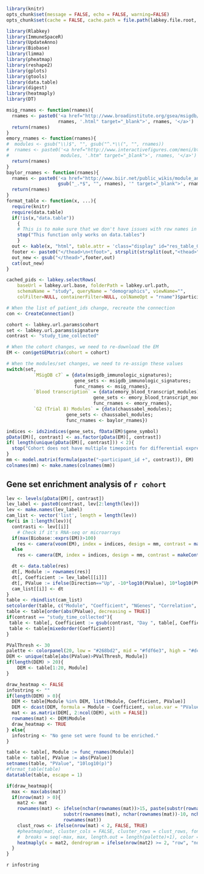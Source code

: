 ```r
library(knitr)
opts_chunk$set(message = FALSE, echo = FALSE, warning=FALSE)
opts_chunk$set(cache = FALSE, cache.path = file.path(labkey.file.root, "cache/GeneSetEnrichmentAnalysis/", labkey.user.email, ""))
```

```r
library(Rlabkey)
library(ImmuneSpaceR)
library(UpdateAnno)
library(Biobase)
library(limma)
library(pheatmap)
library(reshape2)
library(gplots)
library(gtools)
library(data.table)
library(digest)
library(heatmaply)
library(DT)
```


```r
msig_rnames <- function(rnames){
  rnames <- paste0('<a href="http://www.broadinstitute.org/gsea/msigdb/cards/',
                   rnames, '.html" target="_blank">', rnames, '</a>')
  return(rnames)
}
emory_rnames <- function(rnames){
#  modules <- gsub("\\)$", "", gsub("^.*\\(", "", rnames))
#  rnames <- paste0('<a href="http://www.interactivefigures.com/meni/btm416_annotation/btmdata/',
#                   modules, '.htm" target="_blank">', rnames, '</a>')
  return(rnames)
}
baylor_rnames <- function(rnames){
  rnames <- paste0('<a href="http://www.biir.net/public_wikis/module_annotation/V2_Trial_8_Modules_',
                   gsub("_.*$", "", rnames), '" target="_blank">', rnames, '</a>')
  return(rnames)
}
format_table <- function(x, ...){
  require(knitr)
  require(data.table)
  if(!is(x,"data.table"))
    {
    # This is to make sure that we don't have issues with row names in data.frames
    stop("This function only works on data.tables")
    }
  out <- kable(x, "html", table.attr = 'class="display" id="res_table_GSEA"', escape = FALSE, output = FALSE, ...)
  footer <- paste0("</thead>\n<tfoot>", strsplit(strsplit(out,"<thead>")[[1]][2],"</thead>")[[1]][1], "</tfoot>\n")
  out_new <- gsub("</thead>",footer,out)
  cat(out_new)
}
```

```r
cached_pids <- labkey.selectRows(
    baseUrl = labkey.url.base, folderPath = labkey.url.path,
    schemaName = "study", queryName = "demographics", viewName="",
    colFilter=NULL, containerFilter=NULL, colNameOpt = "rname")$participantid
```

```r
# When the list of patient_ids change, recreate the connection
con <- CreateConnection()
```

```r
cohort <- labkey.url.params$cohort
set <- labkey.url.params$signature
contrast <- "study_time_collected"
```

```r
# When the cohort changes, we need to re-download the EM
EM <- con$getGEMatrix(cohort = cohort)
```
```r
# When the modules/set changes, we need to re-assign these values
switch(set,
          `MSigDB c7` = {data(msigdb_immunologic_signatures);
                         gene_sets <- msigdb_immunologic_signatures;
                         func_rnames <- msig_rnames},
          `Blood transcription` = {data(emory_blood_transcript_modules);
                                gene_sets <- emory_blood_transcript_modules;
                                func_rnames <- emory_rnames},
          `G2 (Trial 8) Modules` = {data(chaussabel_modules);
                      gene_sets <- chaussabel_modules;
                      func_rnames <- baylor_rnames})
```

```r
indices <- ids2indices(gene_sets, fData(EM)$gene_symbol)
pData(EM)[, contrast] <- as.factor(pData(EM)[, contrast])
if( length(unique(pData(EM)[, contrast])) < 2){
  stop("Cohort does not have multiple timepoints for differential expression data. Unable to analyze.")
}
mm <- model.matrix(formula(paste("~participant_id +", contrast)), EM)
colnames(mm) <- make.names(colnames(mm))
```

## Gene set enrichment analysis of `r cohort`

```r
lev <- levels(pData(EM)[, contrast])
lev_label <- paste0(contrast, lev[2:length(lev)])
lev <- make.names(lev_label)
cam_list <- vector('list', length = length(lev))
for(i in 1:length(lev)){
  contrasti <- lev[[i]]
    # Check if it's RNA-seq or microarrays
  if(max(Biobase::exprs(EM))>100)
    res <- camera(voom(EM), index = indices, design = mm, contrast = makeContrasts(contrasti, levels=mm), allow.neg.cor = TRUE, inter.gene.cor = NULL)
  else
    res <- camera(EM, index = indices, design = mm, contrast = makeContrasts(contrasti, levels=mm), allow.neg.cor = TRUE, inter.gene.cor = NULL)

  dt <- data.table(res) 
  dt[, Module := rownames(res)]
  dt[, Coefficient := lev_label[[i]]]
  dt[, PValue := ifelse(Direction=="Up", -10*log10(PValue), 10*log10(PValue))]
  cam_list[[i]] <- dt
}
table <- rbindlist(cam_list)
setcolorder(table, c("Module", "Coefficient", "NGenes", "Correlation", "Direction", "PValue", "FDR"))
table <- table[order(abs(PValue), decreasing = TRUE)]
if(contrast == "study_time_collected"){
 table <- table[, Coefficient := gsub(contrast, "Day ", table[, Coefficient])]
 table <- table[mixedorder(Coefficient)]
}
```

```r
PValThresh <- 30
palette <- colorpanel(20, low = "#268bd2", mid = "#fdf6e3", high = "#dc322f")
DEM <- unique(table[abs(PValue)>PValThresh, Module])
if(length(DEM) > 20){
    DEM <- table[1:20, Module]
}

draw_heatmap <- FALSE
infostring <- ""
if(length(DEM) > 0){
  DEM <- table[Module %in% DEM, list(Module, Coefficient, PValue)]
  DEM <- dcast(DEM, formula = Module ~ Coefficient, value.var = "PValue")[, c("Module", mixedsort(unique(table$Coefficient))), with = FALSE]
  mat <- as.matrix(DEM[, 2:ncol(DEM), with = FALSE])
  rownames(mat) <- DEM$Module
  draw_heatmap <- TRUE
} else{
  infostring <- "No gene set were found to be enriched."
}
```


```r
table <- table[, Module := func_rnames(Module)]
table <- table[, PValue := abs(PValue)]
setnames(table, "PValue", "10log10(p)")
#format_table(table)
datatable(table, escape = 1)
```

<div align='center'>
```r
if(draw_heatmap){
  max <- max(abs(mat))
  if(nrow(mat) > 0){
    mat2 <- mat
    rownames(mat) <- ifelse(nchar(rownames(mat))>15, paste(substr(rownames(mat), 1, 12),
                     substr(rownames(mat), nchar(rownames(mat))-10, nchar(rownames(mat))), sep =" ... "),
                     rownames(mat))
    clust_rows <- ifelse(nrow(mat) < 2, FALSE, TRUE)
    #pheatmap(mat, cluster_cols = FALSE, cluster_rows = clust_rows, fontsize = 12,
    #  breaks = seq(-max, max, length.out = length(palette)+1), color = palette)
    heatmaply(x = mat2, dendrogram = ifelse(nrow(mat2) >= 2, "row", "none"), colors = palette)
  }
}
```
</div>

`r infostring`
